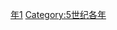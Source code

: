{{Catnav|頁面分類|历史|歷史時代|年|5世纪各年}}

{{catmore}}

[[Category:470年代|年1]]
[[Category:5世纪各年|Category:5世纪各年]]
